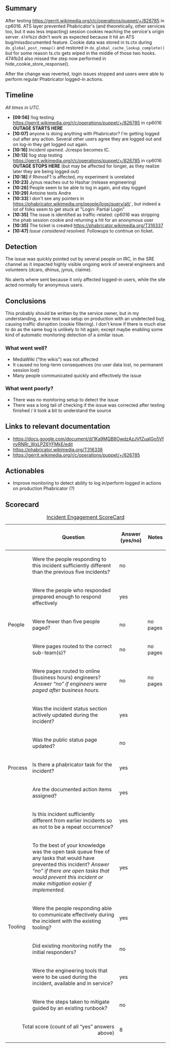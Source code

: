 {{irdoc|status=review}}

== Summary ==
{{Incident scorecard
| task = T316337
| paged-num = 0
| responders-num = 5
| coordinators = [[User:Jcrespo|Jcrespo]]
| start = 2022-08-26 09:56:00
| end =  2022-08-26 10:13:00
| metrics = no published SLOs
| impact = For approximately 17 minutes, some users accessing Wikimedia services had their cookies/session headers being removed, causing them to be logged out and unable to log in, effectively making any logged action impossible. It didn't affect MediaWiki, but it affected other services, the one that was most noticeable was Phabricator.
}}

{{TOC|align=right}}
After testing https://gerrit.wikimedia.org/r/c/operations/puppet/+/826785 in cp6016. ATS layer prevented Phabricator's (and theoretically, other services too, but it was less impacting) session cookies reaching the service's origin server. <code>474fb2d</code> didn't work as expected because it hit an ATS bug/missdocumented feature. Cookie data was stored in ts.ctx during <code>do_global_post_remap()</code> and restored in <code>do_global_cache_lookup_complete()</code> but for some reason ts.ctx gets wiped in the middle of those two hooks. 474fb2d also missed the step now performed in hide_cookie_store_response().

After the change was reverted, login issues stopped and users were able to perform regular Phabricator logged-in actions.

==Timeline==
''All times in UTC.''

* '''[09:56]''' <vgutierrez> !log testing https://gerrit.wikimedia.org/r/c/operations/puppet/+/826785 in cp6016 '''OUTAGE STARTS HERE'''
* '''[10:07]''' <dcaro_away> anyone is doing anything with Phabricator? I'm getting logged out after any action. Several other users agree they are logged out and on log-in they get logged out again.
* '''[10:16]''' ''Incident opened.''  Jcrespo becomes IC.
* '''[10:13]''' <vgutierrez> !log stop testing https://gerrit.wikimedia.org/r/c/operations/puppet/+/826785 in cp6016 '''OUTAGE STOPS HERE''' (but may be affected for longer, as they realize later they are being logged out)
* '''[10:18]''' <vgutierrez> if RhinosF1 is affected, my experiment is unrelated
* '''[10:23]''' Jynus reaches out to Hashar (release engineering)
* '''[10:26]''' People seem to be able to log in again, and stay logged
* '''[10:29]''' Antoine texts Andre
* '''[10:33]''' <andre> I don't see any pointers in https://phabricator.wikimedia.org/people/logs/query/all/ , but indeed a lot of folks seem to get stuck at "Login: Partial Login"
* '''[10:35]''' The issue is identified as traffic-related: <vgutierrez> cp6016 was stripping the phab session cookie and returning a hit for an anonymous user
* '''[10:35]''' The ticket is created https://phabricator.wikimedia.org/T316337
* '''[10:47]''' ''Issue considered resolved.'' Followups to continue on ticket.

==Detection==

The issue was quickly pointed out by several people on IRC, in the SRE channel as it impacted highly visible ongoing work of several engineers and volunteers (dcaro, dhinus, jynus, claime).

No alerts where sent because it only affected logged-in users, while the site acted normally for anonymous users.

==Conclusions ==

This probably should be written by the service owner, but in my understanding, a new test was setup on production with an undetected bug, causing traffic disruption (cookie filtering). I don't know if there is much else to do as the same bug is unlikely to hit again; except maybe enabling some kind of automatic monitoring detection of a similar issue.

===What went well?===

* MediaWiki ("the wikis") was not affected
* It caused no long-term consequences (no user data lost, no permanent session lost)
* Many people communicated quickly and effectively the issue

===What went poorly?===

* There was no monitoring setup to detect the issue
* There was a long tail of checking if the issue was corrected after testing finished / it took a bit to understand the source

==Links to relevant documentation==

* https://docs.google.com/document/d/1Ka9MQB8OwdzAzJVfZuaIGo5VfnyRNRr_WxLPZ6YFMkE/edit
* https://phabricator.wikimedia.org/T316338
* https://gerrit.wikimedia.org/r/c/operations/puppet/+/826785

==Actionables==

* Improve monitoring to detect ability to log in/perform logged in actions on production Phabricator (?)

==Scorecard==


{| class="wikitable"
|+[[Incident Scorecard|Incident Engagement  ScoreCard]]
!
!Question
!Answer
(yes/no)
!Notes
|-
! rowspan="5" |People
|Were the people responding to this incident sufficiently different than the previous five incidents? 
|no
|
|-
|Were the people who responded prepared enough to respond effectively
|yes
|
|-
|Were fewer than five people paged?
|no
|no pages
|-
|Were pages routed to the correct sub-team(s)?
|no
|no pages
|-
|Were pages routed to online (business hours) engineers?  ''Answer “no” if engineers were paged after business hours.''
|no
|no pages
|-
! rowspan="5" |Process
|Was the incident status section actively updated during the incident?
|yes
|
|-
| Was the public status page updated? 
|no
|
|-
|Is there a phabricator task for the incident?
|yes
|
|-
|Are the documented action items assigned?
|yes
|
|-
|Is this incident sufficiently different from earlier incidents so as not to be a repeat occurrence? 
|yes
|
|-
! rowspan="5" |Tooling
|To the best of your knowledge was the open task queue free of any tasks that would have prevented this incident? ''Answer “no” if there are''
''open tasks that would prevent this incident or make mitigation easier if implemented.''
|yes
|
|-
| Were the people responding able to communicate effectively during the incident with the existing tooling?
|yes
|
|-
|Did existing monitoring notify the initial responders?
|no
|
|-
|Were the engineering tools that were to be used during the incident, available and in service? 
|yes
|
|-
|Were the steps taken to mitigate guided by an existing runbook?
|no
|
|-
! colspan="2" align="right" |Total score (count of all “yes” answers above)
|8
|
|}
